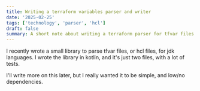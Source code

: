 ```yaml
---
title: Writing a terraform variables parser and writer
date: '2025-02-25'
tags: ['technology', 'parser', 'hcl']
draft: false
summary: A short note about writing a terraform parser for tfvar files.
---
```


I recently wrote a small library to parse tfvar files, or hcl files, for jdk languages. I wrote the library in kotlin, and it's just two files, with a lot of tests.

I'll write more on this later, but I really wanted it to be simple, and low/no dependencies.
